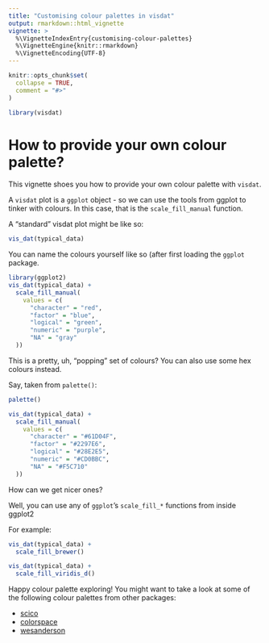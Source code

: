 ```yaml
---
title: "Customising colour palettes in visdat"
output: rmarkdown::html_vignette
vignette: >
  %\VignetteIndexEntry{customising-colour-palettes}
  %\VignetteEngine{knitr::rmarkdown}
  %\VignetteEncoding{UTF-8}
---
```


```r
knitr::opts_chunk$set(
  collapse = TRUE,
  comment = "#>"
)
```

```r
library(visdat)
```

# How to provide your own colour palette?

This vignette shoes you how to provide your own colour palette with `visdat`.

A `visdat` plot is a `ggplot` object - so we can use the tools from ggplot to 
tinker with colours. In this case, that is the `scale_fill_manual` function.

A "standard" visdat plot might be like so:

```r
vis_dat(typical_data)
```

You can name the colours yourself like so (after first loading the `ggplot` package.

```r
library(ggplot2)
vis_dat(typical_data) +
  scale_fill_manual(
    values = c(
      "character" = "red",
      "factor" = "blue",
      "logical" = "green",
      "numeric" = "purple",
      "NA" = "gray"
  ))
```

This is a pretty, uh, "popping" set of colours? You can also use some hex colours instead.

Say, taken from `palette()`:

```r
palette()
```


```r
vis_dat(typical_data) +
  scale_fill_manual(
    values = c(
      "character" = "#61D04F",
      "factor" = "#2297E6",
      "logical" = "#28E2E5",
      "numeric" = "#CD0BBC",
      "NA" = "#F5C710"
  ))
```


How can we get nicer ones?

Well, you can use any of `ggplot`'s `scale_fill_*` functions from inside ggplot2

For example:

```r
vis_dat(typical_data) +
  scale_fill_brewer()
```

```r
vis_dat(typical_data) +
  scale_fill_viridis_d()
```

Happy colour palette exploring! You might want to take a look at some of the following colour palettes from other packages:

- [scico](https://github.com/thomasp85/scico#ggplot2-support)
- [colorspace](https://cran.r-project.org/package=colorspace/vignettes/colorspace.html#Usage_with_ggplot2)
- [wesanderson](https://github.com/karthik/wesanderson#palettes)
